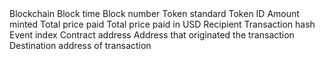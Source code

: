 <ParamField path="blockchain">
Blockchain
</ParamField>
<ParamField path="block_time">
Block time
</ParamField>
<ParamField path="block_number">
Block number
</ParamField>
<ParamField path="token_standard">
Token standard
</ParamField>
<ParamField path="token_id">
Token ID
</ParamField>
<ParamField path="quantity">
Amount minted
</ParamField>
<ParamField path="total_price">
Total price paid
</ParamField>
<ParamField path="total_price_usd">
Total price paid in USD
</ParamField>
<ParamField path="recipient">
Recipient
</ParamField>
<ParamField path="tx_hash">
Transaction hash
</ParamField>
<ParamField path="evt_index">
Event index
</ParamField>
<ParamField path="contract_address">
Contract address
</ParamField>
<ParamField path="tx_from">
Address that originated the transaction
</ParamField>
<ParamField path="tx_to">
Destination address of transaction
</ParamField>
